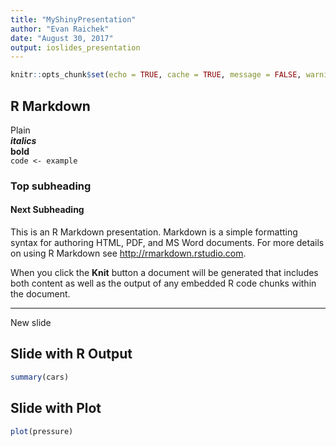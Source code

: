 ```yaml
---
title: "MyShinyPresentation"
author: "Evan Raichek"
date: "August 30, 2017"
output: ioslides_presentation
---
```


```r
knitr::opts_chunk$set(echo = TRUE, cache = TRUE, message = FALSE, warning = FALSE)
```

## R Markdown
Plain  
***italics***  
**bold**  
`code <- example`  

### Top subheading

#### Next Subheading

This is an R Markdown presentation. Markdown is a simple formatting syntax for authoring HTML, PDF, and MS Word documents. For more details on using R Markdown see <http://rmarkdown.rstudio.com>.

When you click the **Knit** button a document will be generated that includes both content as well as the output of any embedded R code chunks within the document.

***
New slide


## Slide with R Output

```r
summary(cars)
```

## Slide with Plot

```r
plot(pressure)
```

